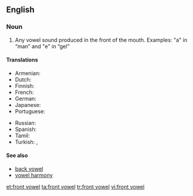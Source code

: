 ==English==
{{wikipedia}}

===Noun===
{{en-noun|head=[[front]] [[vowel]]}}

# {{label|en|phonetics}} Any vowel sound produced in the front of the mouth. Examples: "a" in “man” and "e" in “gel”

====Translations====
{{trans-top|Any vowel sound produced in the front of the mouth}}
* Armenian: {{t|hy|առաջնային շարքի ձայնավոր|sc=Armn}}
* Dutch: {{t+|nl|voorklinker}}
* Finnish: {{t+|fi|etuvokaali}}
* French: {{t+|fr|voyelle antérieure|f}}
* German: {{t|de|Vorderzungenvokal|f}}
* Japanese: {{t|ja|前舌母音|tr=maejitaboin|sc=Jpan}}
* Portuguese: {{t|pt|vogal anterior|f}}
{{trans-mid}}
* Russian: {{t|ru|гла́сный пере́днего ря́да}}
* Spanish: {{t|es|vocal anterior|m}}
* Tamil: {{t|ta|முன்னுயிர்|sc=Taml}}
* Turkish: {{t+|tr|ince ünlü}}, {{t|tr|ince sesli}}
{{trans-bottom}}

====See also====
* [[back vowel]]
* [[vowel harmony]]

[[et:front vowel]]
[[ta:front vowel]]
[[tr:front vowel]]
[[vi:front vowel]]